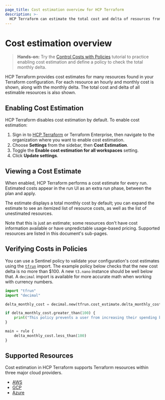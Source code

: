 ```yaml
---
page_title: Cost estimation overview for HCP Terraform
description: >-
  HCP Terraform can estimate the total cost and delta of resources from your Terraform configuration. Use cost estimation to get hourly and monthly cost estimates for each resource.
---
```


# Cost estimation overview

> **Hands-on:** Try the [Control Costs with Policies](/terraform/tutorials/cloud-get-started/cost-estimation) tutorial to practice enabling cost estimation and define a policy to check the total monthly delta.

HCP Terraform provides cost estimates for many resources found in your Terraform configuration. For each resource an hourly and monthly cost is shown, along with the monthly delta. The total cost and delta of all estimable resources is also shown.

## Enabling Cost Estimation

HCP Terraform disables cost estimation by default. To enable cost estimation:

1. Sign in to [HCP Terraform](https://app.terraform.io/) or Terraform Enterprise, then navigate to the organization where you want to enable cost estimation.
1. Choose **Settings** from the sidebar, then **Cost Estimation**.
1. Toggle the **Enable cost estimation for all workspaces** setting.
1. Click **Update settings**.

## Viewing a Cost Estimate

When enabled, HCP Terraform performs a cost estimate for every run. Estimated costs appear in the run UI as an extra run phase, between the plan and apply.

The estimate displays a total monthly cost by default; you can expand the estimate to see an itemized list of resource costs, as well as the list of unestimated resources.

Note that this is just an estimate; some resources don't have cost information available or have unpredictable usage-based pricing. Supported resources are listed in this document's sub-pages.

## Verifying Costs in Policies

You can use a Sentinel policy to validate your configuration's cost estimates using the [`tfrun`](/terraform/cloud-docs/policy-enforcement/import-reference/tfrun) import. The example policy below checks that the new cost delta is no more than $100. A new `t3.nano` instance should be well below that. A `decimal` import is available for more accurate math when working with currency numbers.

```python
import "tfrun"
import "decimal"

delta_monthly_cost = decimal.new(tfrun.cost_estimate.delta_monthly_cost)

if delta_monthly_cost.greater_than(100) {
    print("This policy prevents a user from increasing their spending by more than $100 per month in a single run without a warning.")
}

main = rule {
	delta_monthly_cost.less_than(100)
}
```

## Supported Resources

Cost estimation in HCP Terraform supports Terraform resources within three major cloud providers.

- [AWS](/terraform/cloud-docs/cost-estimation/aws)
- [GCP](/terraform/cloud-docs/cost-estimation/gcp)
- [Azure](/terraform/cloud-docs/cost-estimation/azure)
